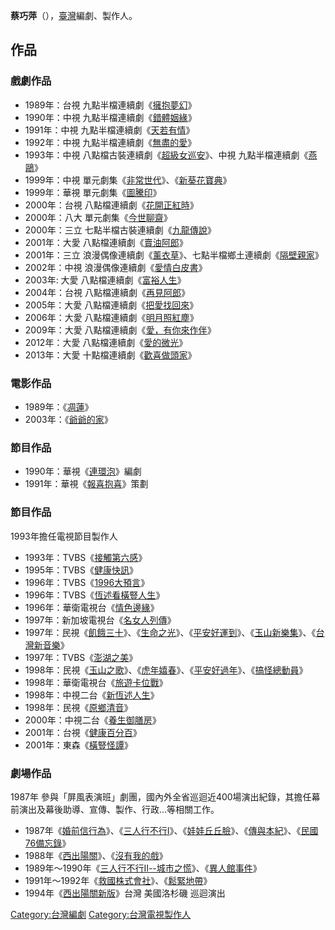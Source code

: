 {{lead section|time=2015-01-31T20:53:23+00:00}}
{{unreferenced|time=2015-01-31T20:53:23+00:00}}
{{藝人
| 姓名 = 蔡巧萍
| 類型 =  編劇
| 圖片 = 
| 圖片簡介 = 
| 原名 =
| 羅馬拼音 = Tsai Chiao-Ping
| 英文名 = Leafina Tsai
| 綽號 = 
| 出生日期 = 4月12日
| 出生地點 = {{TWN}}
| 逝世日期 =
| 逝世地點 =
| 國籍 = {{ROC}}
| 配偶 = 
| 兒女 = 
| 父母 = 
| 教育程度 =世新大學廣播電視系
| 職業 = [[編劇、製作人|編劇、製作人]]
| 活躍年代 = 
| 經紀公司 = 
| imdb = 
| 網站 = 
| 獎項 =	
}}

'''蔡巧萍'''（'''{{lang|en|Tsai Chiao-Ping}}'''），[[臺灣|臺灣]]編劇、製作人。

==作品==
===戲劇作品===
*1989年：台視 九點半檔連續劇《[[擁抱夢幻|擁抱夢幻]]》
*1990年：中視 九點半檔連續劇《[[錯體姻緣|錯體姻緣]]》
*1991年：中視 九點半檔連續劇《[[天若有情|天若有情]]》
*1992年：中視 九點半檔連續劇《[[無盡的愛|無盡的愛]]》
*1993年：中視 八點檔古裝連續劇《[[超級女巡安|超級女巡安]]》、中視 九點半檔連續劇《[[燕鷗|燕鷗]]》
*1999年：中視 單元劇集《[[非常世代|非常世代]]》、《[[新葵花寶典|新葵花寶典]]》
*1999年：華視 單元劇集《[[圖騰印|圖騰印]]》
*2000年：台視 八點檔連續劇《[[花開正紅時|花開正紅時]]》
*2000年：八大 單元劇集《[[今世聊齋|今世聊齋]]》
*2000年：三立 七點半檔古裝連續劇《[[九龍傳說|九龍傳說]]》
*2001年：大愛 八點檔連續劇《[[賣油阿郎|賣油阿郎]]》
*2001年：三立 浪漫偶像連續劇《[[薰衣草|薰衣草]]》、七點半檔鄉土連續劇《[[隔壁親家|隔壁親家]]》
*2002年：中視 浪漫偶像連續劇《[[愛情白皮書|愛情白皮書]]》
*2003年: 大愛 八點檔連續劇《[[富裕人生|富裕人生]]》
*2004年：台視 八點檔連續劇《[[再見阿郎|再見阿郎]]》
*2005年：大愛 八點檔連續劇《[[把愛找回來|把愛找回來]]》
*2006年：大愛 八點檔連續劇《[[明月照紅塵|明月照紅塵]]》
*2009年：大愛 八點檔連續劇《[[愛，有你來作伴|愛，有你來作伴]]》
*2012年：大愛 八點檔連續劇《[[愛的微光|愛的微光]]》
*2013年：大愛 十點檔連續劇《[[歡喜做頭家|歡喜做頭家]]》

===電影作品===

*1989年：《[[凋蓮|凋蓮]]》
*2003年：《[[爺爺的家|爺爺的家]]》

===節目作品===

*1990年：華視《[[連環泡|連環泡]]》編劇
*1991年：華視《[[報喜抱喜|報喜抱喜]]》策劃

===節目作品===
1993年擔任電視節目製作人

*1993年：TVBS《[[接觸第六感|接觸第六感]]》 
*1995年：TVBS《[[健康快訊|健康快訊]]》
*1996年：TVBS《[[1996大預言|1996大預言]]》
*1996年：TVBS《[[恆述看橫豎人生|恆述看橫豎人生]]》
*1996年：華衛電視台《[[情色邊緣|情色邊緣]]》
*1997年：新加坡電視台《[[名女人列傳|名女人列傳]]》
*1997年：民視《[[飢餓三十|飢餓三十]]》、《[[生命之光|生命之光]]》、《[[平安好運到|平安好運到]]》、《[[玉山新樂集|玉山新樂集]]》、《[[台灣新音樂|台灣新音樂]]》
*1997年：TVBS《[[澎湖之美|澎湖之美]]》
*1998年：民視《[[玉山之歌|玉山之歌]]》、《[[虎年嬉春|虎年嬉春]]》、《[[平安好過年|平安好過年]]》、《[[搞怪總動員|搞怪總動員]]》
*1998年：華衛電視台《[[旅遊卡位戰|旅遊卡位戰]]》
*1998年：中視二台《[[新恆述人生|新恆述人生]]》
*1998年：民視《[[原鄉清音|原鄉清音]]》
*2000年：中視二台《[[養生御膳房|養生御膳房]]》
*2001年：台視《[[健康百分百|健康百分百]]》
*2001年：東森《[[橫豎怪譚|橫豎怪譚]]》


===劇場作品===
1987年 參與「屏風表演班」劇團，國內外全省巡迴近400場演出紀錄，其擔任幕前演出及幕後助導、宣傳、製作、行政…等相關工作。  

*1987年《[[婚前信行為|婚前信行為]]》、《[[三人行不行Ⅰ|三人行不行Ⅰ]]》、《[[娃娃丘丘臉|娃娃丘丘臉]]》、《[[傳與本紀|傳與本紀]]》、《[[民國76備忘錄|民國76備忘錄]]》
*1988年《[[西出陽關|西出陽關]]》、《[[沒有我的戲|沒有我的戲]]》
*1989年〜1990年《[[三人行不行Ⅱ--城市之慌|三人行不行Ⅱ--城市之慌]]》、《[[異人館事件|異人館事件]]》
*1991年〜1992年《[[救國株式會社|救國株式會社]]》、《[[鬆緊地帶|鬆緊地帶]]》
*1994年《[[西出陽關新版|西出陽關新版]]》台灣  美國洛杉磯  巡迴演出

[[Category:台灣編劇|Category:台灣編劇]]
[[Category:台灣電視製作人|Category:台灣電視製作人]]